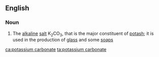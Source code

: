 ==English==

===Noun===
{{wikipedia}}
{{en-noun|head=[[potassium]] [[carbonate]]|-}}

# {{lb|en|inorganic compound}} The [[alkaline]] [[salt]] K<sub>2</sub>CO<sub>3</sub>, that is the major constituent of [[potash]]; it is used in the production of [[glass]] and some [[soap]]s

[[ca:potassium carbonate]]
[[ta:potassium carbonate]]